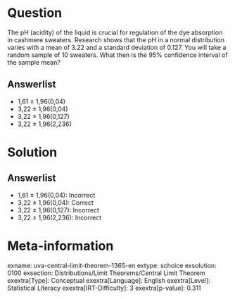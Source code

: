 Question
========

The pH (acidity) of the liquid is crucial for regulation of the dye absorption in cashmere sweaters. Research shows that the pH in a normal distribution varies with a mean of 3.22 and a standard deviation of 0.127. You will take a random sample of 10 sweaters. What then is the 95% confidence interval of the sample mean?

Answerlist
----------

* 1,61 ± 1,96(0,04)
* 3,22 ± 1,96(0,04)
* 3,22 ± 1,96(0,127)
* 3,22 ± 1,96(2,236)

Solution
========

Answerlist
----------

* 1,61 ± 1,96(0,04): Incorrect
* 3,22 ± 1,96(0,04): Correct
* 3,22 ± 1,96(0,127): Incorrect
* 3,22 ± 1,96(2,236): Incorrect

Meta-information
================
exname: uva-central-limit-theorem-1365-en
extype: schoice
exsolution: 0100
exsection: Distributions/Limit Theorems/Central Limit Theorem
exextra[Type]: Conceptual
exextra[Language]: English
exextra[Level]: Statistical Literacy
exextra[IRT-Difficulty]: 3
exextra[p-value]: 0.311
